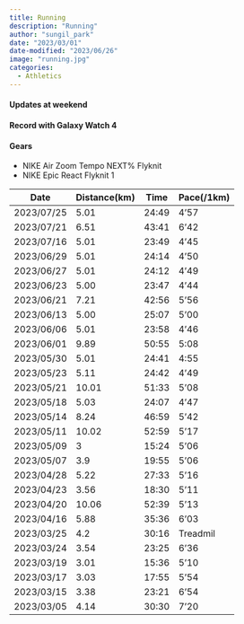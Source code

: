 ---
title: Running
description: "Running"
author: "sungil_park"
date: "2023/03/01"
date-modified: "2023/06/26"
image: "running.jpg"
categories:
  - Athletics
---

#### Updates at weekend

#### Record with Galaxy Watch 4

#### Gears

-   NIKE Air Zoom Tempo NEXT% Flyknit
-   NIKE Epic React Flyknit 1

| Date       | Distance(km) | Time  | Pace(/1km) |
|------------|--------------|-------|------------|
|2023/07/25|5.01|24:49|4'57|
|2023/07/21|6.51|43:41|6'42|
|2023/07/16|5.01|23:49|4'45|
|2023/06/29|5.01|24:14|4'50|
|2023/06/27|5.01|24:12|4'49|
| 2023/06/23 | 5.00         | 23:47 | 4'44       |
| 2023/06/21 | 7.21         | 42:56 | 5'56       |
| 2023/06/13 | 5.00         | 25:07 | 5'00       |
| 2023/06/06 | 5.01         | 23:58 | 4'46       |
| 2023/06/01 | 9.89         | 50:55 | 5:08       |
| 2023/05/30 | 5.01         | 24:41 | 4:55       |
| 2023/05/23 | 5.11         | 24:42 | 4'49       |
| 2023/05/21 | 10.01        | 51:33 | 5'08       |
| 2023/05/18 | 5.03         | 24:07 | 4'47       |
| 2023/05/14 | 8.24         | 46:59 | 5'42       |
| 2023/05/11 | 10.02        | 52:59 | 5'17       |
| 2023/05/09 | 3            | 15:24 | 5'06       |
| 2023/05/07 | 3.9          | 19:55 | 5'06       |
| 2023/04/28 | 5.22         | 27:33 | 5'16       |
| 2023/04/23 | 3.56         | 18:30 | 5'11       |
| 2023/04/20 | 10.06        | 52:39 | 5'13       |
| 2023/04/16 | 5.88         | 35:36 | 6'03       |
| 2023/03/25 | 4.2          | 30:16 | Treadmil   |
| 2023/03/24 | 3.54         | 23:25 | 6'36       |
| 2023/03/19 | 3.01         | 15:36 | 5'10       |
| 2023/03/17 | 3.03         | 17:55 | 5'54       |
| 2023/03/15 | 3.38         | 23:21 | 6'54       |
| 2023/03/05 | 4.14         | 30:30 | 7'20       |
